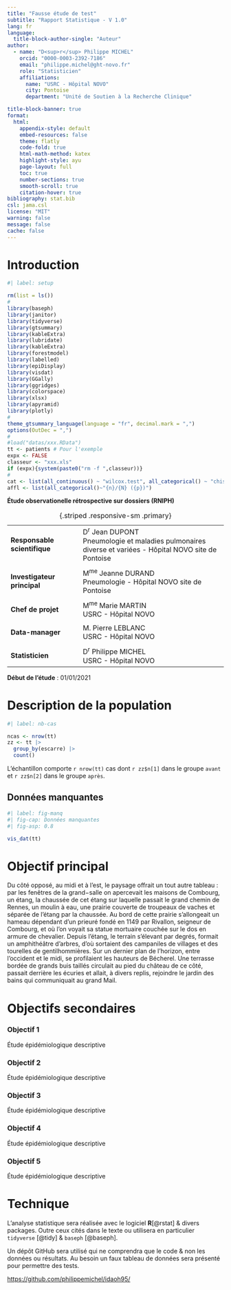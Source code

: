 ```yaml
---
title: "Fausse étude de test"
subtitle: "Rapport Statistique - V 1.0"
lang: fr
language:
  title-block-author-single: "Auteur"
author:
  - name: "D<sup>r</sup> Philippe MICHEL"
    orcid: "0000-0003-2392-7186"
    email: "philippe.michel@ght-novo.fr"
    role: "Statisticien"
    affiliations:
      name: "USRC - Hôpital NOVO"
      city: Pontoise
      department: "Unité de Soutien à la Recherche Clinique"

title-block-banner: true
format:
  html:
    appendix-style: default
    embed-resources: false
    theme: flatly
    code-fold: true
    html-math-method: katex
    highlight-style: ayu
    page-layout: full
    toc: true
    number-sections: true
    smooth-scroll: true
    citation-hover: true
bibliography: stat.bib
csl: jama.csl
license: "MIT"
warning: false
message: false
cache: false
---
```


::: panel-tabset

# Introduction

```r
#| label: setup

rm(list = ls())
#
library(baseph)
library(janitor)
library(tidyverse)
library(gtsummary)
library(kableExtra)
library(lubridate)
library(kableExtra)
library(forestmodel)
library(labelled)
library(epiDisplay)
library(visdat)
library(GGally)
library(ggridges)
library(colorspace)
library(xlsx)
library(apyramid)
library(plotly)
#
theme_gtsummary_language(language = "fr", decimal.mark = ",")
options(OutDec = ",")
#
#load("datas/xxx.RData")
tt <- patients # Pour l'exemple
expx <- FALSE
classeur <- "xxx.xls"
if (expx){system(paste0("rm -f ",classeur))}
#
cat <- list(all_continuous() ~ "wilcox.test", all_categorical() ~ "chisq.test")
affl <- list(all_categorical()~"{n}/{N} ({p})")
```

**Étude observationelle rétrospective sur dossiers (RNIPH)**

| | |
|:-|:---|
| **Responsable scientifique**| D<sup>r</sup> Jean DUPONT <br> Pneumologie et maladies pulmonaires diverse et variées - Hôpital NOVO site de Pontoise | 
| | |
| **Investigateur principal** | M<sup>me</sup> Jeanne DURAND <br> Pneumologie - Hôpital NOVO site de Pontoise |
| | |
| **Chef de projet**| M<sup>me</sup> Marie MARTIN <br> USRC - Hôpital NOVO| 
| | |
| **Data-manager**| M. Pierre LEBLANC <br> USRC - Hôpital NOVO|  
| | |
| **Statisticien**| D<sup>r</sup> Philippe MICHEL <br> USRC - Hôpital NOVO| 

: {.striped .responsive-sm .primary}


**Début de l'étude** : 01/01/2021

# Description de la population

```r
#| label: nb-cas

ncas <- nrow(tt)
zz <- tt |> 
  group_by(escarre) |> 
  count()
```

L'échantillon comporte `r nrow(tt)` cas dont `r zz$n[1]` dans le groupe `avant` et `r zz$n[2]` dans le groupe `après`.

## Données manquantes

```r
#| label: fig-manq
#| fig-cap: Données manquantes
#| fig-asp: 0.8

vis_dat(tt)
```

# Objectif principal

Du côté opposé, au midi et à l'est, le paysage offrait un tout autre tableau : par les fenêtres de la grand−salle on apercevait les maisons de Combourg, un étang, la chaussée de cet étang sur laquelle passait le grand chemin de Rennes, un moulin à eau, une prairie couverte de troupeaux de vaches et séparée de l'étang par la chaussée. Au bord de cette prairie s'allongeait un hameau dépendant d'un prieuré fondé en 1149 par Rivallon, seigneur de Combourg, et où l'on voyait sa statue mortuaire couchée sur le dos en armure de chevalier. Depuis l'étang, le terrain s'élevant par degrés, formait un amphithéâtre d'arbres, d'où sortaient des campaniles de villages et des tourelles de gentilhommières. Sur un dernier plan de l'horizon, entre l'occident et le midi, se profilaient les hauteurs de Bécherel. Une terrasse bordée de grands buis taillés circulait au pied du château de ce côté, passait derrière les écuries et allait, à divers replis, rejoindre le jardin des bains qui communiquait au grand Mail.

# Objectifs secondaires

### Objectif 1

::: {.callout-note appearance="simple"}
Étude épidémiologique descriptive
:::

### Objectif 2

::: {.callout-note appearance="simple"}
Étude épidémiologique descriptive
:::

### Objectif 3

::: {.callout-note appearance="simple"}
Étude épidémiologique descriptive
:::

### Objectif 4

::: {.callout-note appearance="simple"}
Étude épidémiologique descriptive
:::

### Objectif 5

::: {.callout-note appearance="simple"}
Étude épidémiologique descriptive
:::

# Technique

L'analyse statistique sera réalisée avec le logiciel **R**[@rstat] & divers packages. Outre ceux cités dans le texte ou utilisera en particulier `tidyverse` [@tidy] & `baseph` [@baseph].

Un dépôt GitHub sera utilisé qui ne comprendra que le code & non les données ou résultats. Au besoin un faux tableau de données sera présenté pour permettre des tests.

<https://github.com/philippemichel/idaoh95/>


:::
